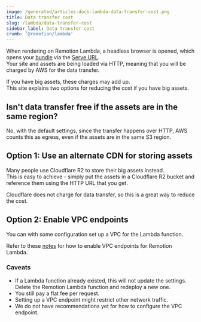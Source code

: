 ```yaml
---
image: /generated/articles-docs-lambda-data-transfer-cost.png
title: Data transfer cost
slug: /lambda/data-transfer-cost
sidebar_label: Data transfer cost
crumb: '@remotion/lambda'
---
```


When rendering on Remotion Lambda, a headless browser is opened, which opens your [bundle](/docs/terminology/bundle) via the [Serve URL](/docs/terminology/serve-url).  
Your site and assets are being loaded via HTTP, meaning that you will be charged by AWS for the data transfer.

If you have big assets, these charges may add up.  
This site explains two options for reducing the cost if you have big assets.

## Isn't data transfer free if the assets are in the same region?

No, with the default settings, since the transfer happens over HTTP, AWS counts this as egress, even if the assets are in the same S3 region.

## Option 1: Use an alternate CDN for storing assets

Many people use Cloudflare R2 to store their big assets instead.  
This is easy to achieve - simply put the assets in a Cloudflare R2 bucket and reference them using the HTTP URL that you get.

Cloudflare does not charge for data transfer, so this is a great way to reduce the cost.

## Option 2: Enable VPC endpoints

You can with some configuration set up a VPC for the Lambda function.

Refer to these [notes](https://github.com/remotion-dev/remotion/issues/3817#issuecomment-3182273841) for how to enable VPC endpoints for Remotion Lambda.

### Caveats

- If a Lambda function already existed, this will not update the settings. Delete the Remotion Lambda function and redeploy a new one.
- You still pay a flat fee per request.
- Setting up a VPC endpoint might restrict other network traffic.
- We do not have recommendations yet for how to configure the VPC endpoint.
